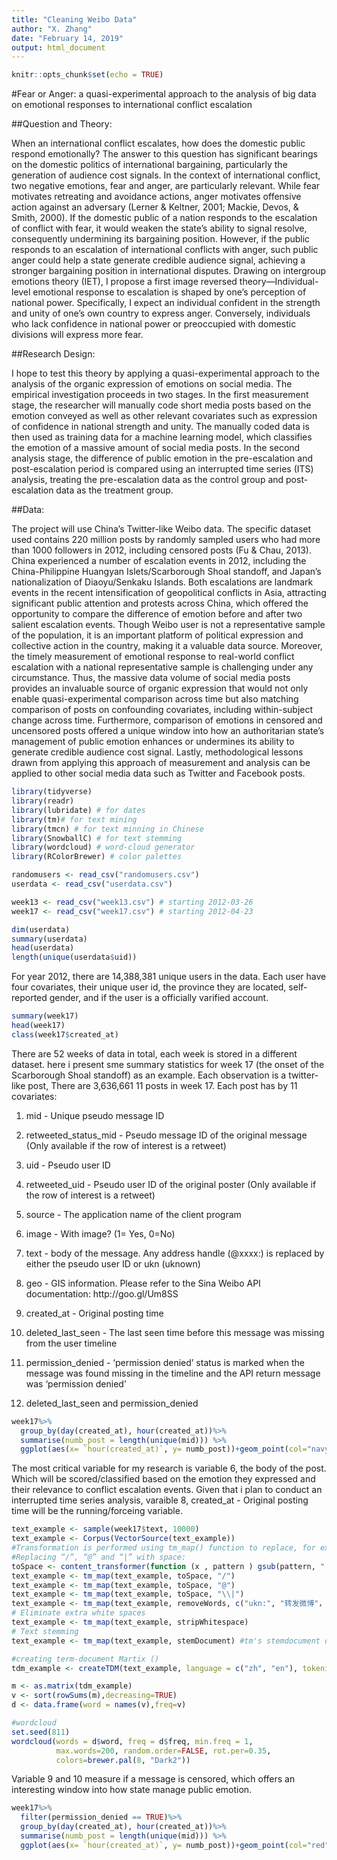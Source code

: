 ```yaml
---
title: "Cleaning Weibo Data"
author: "X. Zhang"
date: "February 14, 2019"
output: html_document
---
```


```r
knitr::opts_chunk$set(echo = TRUE)
```

#Fear or Anger: a quasi-experimental approach to the analysis of big data on emotional responses to international conflict escalation

##Question and Theory:

When an international conflict escalates, how does the domestic public respond emotionally? The answer to this question has significant bearings on the domestic politics of international bargaining, particularly the generation of audience cost signals. In the context of international conflict, two negative emotions, fear and anger, are particularly relevant. While fear motivates retreating and avoidance actions, anger motivates offensive action against an adversary (Lerner & Keltner, 2001; Mackie, Devos, & Smith, 2000). If the domestic public of a nation responds to the escalation of conflict with fear, it would weaken the state’s ability to signal resolve, consequently undermining its bargaining position. However, if the public responds to an escalation of international conflicts with anger, such public anger could help a state generate credible audience signal, achieving a stronger bargaining position in international disputes. Drawing on intergroup emotions theory (IET), I propose a first image reversed theory—Individual-level emotional response to escalation is shaped by one’s perception of national power. Specifically, I expect an individual confident in the strength and unity of one’s own country to express anger. Conversely, individuals who lack confidence in national power or preoccupied with domestic divisions will express more fear. 

##Research Design:

I hope to test this theory by applying a quasi-experimental approach to the analysis of the organic expression of emotions on social media. The empirical investigation proceeds in two stages. In the first measurement stage, the researcher will manually code short media posts based on the emotion conveyed as well as other relevant covariates such as expression of confidence in national strength and unity. The manually coded data is then used as training data for a machine learning model, which classifies the emotion of a massive amount of social media posts. In the second analysis stage, the difference of public emotion in the pre-escalation and post-escalation period is compared using an interrupted time series (ITS) analysis, treating the pre-escalation data as the control group and post-escalation data as the treatment group. 

##Data:

The project will use China’s Twitter-like Weibo data. The specific dataset used contains 220 million posts by randomly sampled users who had more than 1000 followers in 2012, including censored posts (Fu & Chau, 2013). China experienced a number of escalation events in 2012, including the China-Philippine Huangyan Islets/Scarborough Shoal standoff, and Japan’s nationalization of Diaoyu/Senkaku Islands. Both escalations are landmark events in the recent intensification of geopolitical conflicts in Asia, attracting significant public attention and protests across China, which offered the opportunity to compare the difference of emotion before and after two salient escalation events. Though Weibo user is not a representative sample of the population, it is an important platform of political expression and collective action in the country, making it a valuable data source. Moreover, the timely measurement of emotional response to real-world conflict escalation with a national representative sample is challenging under any circumstance. Thus, the massive data volume of social media posts provides an invaluable source of organic expression that would not only enable quasi-experimental comparison across time but also matching comparison of posts on confounding covariates, including within-subject change across time. Furthermore, comparison of emotions in censored and uncensored posts offered a unique window into how an authoritarian state’s management of public emotion enhances or undermines its ability to generate credible audience cost signal. Lastly, methodological lessons drawn from applying this approach of measurement and analysis can be applied to other social media data such as Twitter and Facebook posts.



```r
library(tidyverse)
library(readr)
library(lubridate) # for dates
library(tm)# for text mining
library(tmcn) # for text minning in Chinese
library(SnowballC) # for text stemming
library(wordcloud) # word-cloud generator 
library(RColorBrewer) # color palettes
```


```r
randomusers <- read_csv("randomusers.csv")
userdata <- read_csv("userdata.csv")

week13 <- read_csv("week13.csv") # starting 2012-03-26
week17 <- read_csv("week17.csv") # starting 2012-04-23

```

```r
dim(userdata)
summary(userdata)
head(userdata)
length(unique(userdata$uid))

```
For year 2012, there are 14,388,381 unique users in the data. Each user have four covariates, their unique user id, the province they are located, self-reported gender, and if the user is a officially varified account.

```r
summary(week17)
head(week17)
class(week17$created_at)
```
There are 52 weeks of data in total, each week is stored in a different dataset. here i present sme summary statistics for week 17 (the onset of the Scarborough Shoal standoff) as an example. Each observation is a twitter-like post, There are 3,636,661 11 posts in week 17. Each post has by 11 covariates:

1. mid - Unique pseudo message ID

2. retweeted_status_mid - Pseudo message ID of the original message (Only available if the row of interest is a retweet)

3. uid - Pseudo user ID

4. retweeted_uid - Pseudo user ID of the original poster (Only available if the row of interest is a retweet)

4. source - The application name of the client program

5. image - With image? (1= Yes, 0=No)

6. text - body of the message. Any address handle (@xxxx:) is replaced by either the pseudo user ID or ukn (uknown)

7. geo - GIS information. Please refer to the Sina Weibo API documentation: http://goo.gl/Um8SS

8. created_at - Original posting time

9. deleted_last_seen - The last seen time before this message was missing from the user timeline

10. permission_denied - 'permission denied' status is marked when the message was found missing in the timeline and the API return message was 'permission denied'

11. deleted_last_seen and permission_denied

```r
week17%>%
  group_by(day(created_at), hour(created_at))%>%
  summarise(numb_post = length(unique(mid))) %>%
  ggplot(aes(x= `hour(created_at)`, y= numb_post))+geom_point(col="navy")+facet_grid(~`day(created_at)`)+labs(x = "Hour on each day between 23 and 29 April", y = "number of posts")+ theme(legend.position = "none")

```

The most critical variable for my research is variable 6, the body of the post. Which will be scored/classified based on the emotion they expressed and their relevance to conflict escalation events. Given that i plan to conduct an interrupted time series analysis, varaible 8, created_at - Original posting time will be the running/forceing variable.

```R
text_example <- sample(week17$text, 10000)
text_example <- Corpus(VectorSource(text_example))
#Transformation is performed using tm_map() function to replace, for example, special characters from the text.
#Replacing “/”, “@” and “|” with space:
toSpace <- content_transformer(function (x , pattern ) gsub(pattern, " ", x))
text_example <- tm_map(text_example, toSpace, "/")
text_example <- tm_map(text_example, toSpace, "@")
text_example <- tm_map(text_example, toSpace, "\\|")
text_example <- tm_map(text_example, removeWords, c("ukn:", "转发微博"，"http","分享图片")) 
# Eliminate extra white spaces
text_example <- tm_map(text_example, stripWhitespace)
# Text stemming
text_example <- tm_map(text_example, stemDocument) #tm's stemdocument do not seem to work on Chinese text

#creating term-document Martix ()
tdm_example <- createTDM(text_example, language = c("zh", "en"), tokenize = NULL, removePunctuation = TRUE, removeNumbers = TRUE, removeStopwords = TRUE)

m <- as.matrix(tdm_example)
v <- sort(rowSums(m),decreasing=TRUE)
d <- data.frame(word = names(v),freq=v)

#wordcloud
set.seed(811)
wordcloud(words = d$word, freq = d$freq, min.freq = 1,
          max.words=200, random.order=FALSE, rot.per=0.35, 
          colors=brewer.pal(8, "Dark2"))

```

Variable 9 and 10 measure if a message is censored, which offers an interesting window into how state manage public emotion.

```r
week17%>%
  filter(permission_denied == TRUE)%>%
  group_by(day(created_at), hour(created_at))%>%
  summarise(numb_post = length(unique(mid))) %>%
  ggplot(aes(x= `hour(created_at)`, y= numb_post))+geom_point(col="red")+facet_grid(~`day(created_at)`) +labs(x = "Hour on each day between 23 and 29 April", y = "number of censored posts")

```
